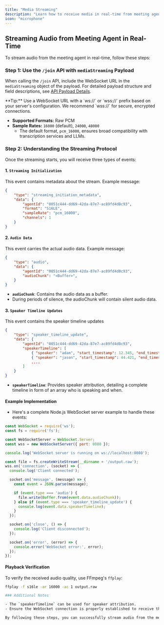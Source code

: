 ```yaml
---
title: "Media Streaming"
description: "Learn how to receive media in real-time from meeting agent"
icon: "microphone"
---
```


## Streaming Audio from Meeting Agent in Real-Time

To stream audio from the meeting agent in real-time, follow these steps:

### Step 1: Use the `/join` API with `mediaStreaming` Payload

When calling the `/join` API, include the WebSocket URL in the `mediaStreaming` object of the payload. For detailed payload structure and field descriptions, see [API Payload Details](../rest/sending-a-agent#param-media-streaming).

<Tip>
**Tip:** Use a WebSocket URL with a `ws://` or `wss://` prefix based on your server's configuration. We recommend `wss://` for secure, encrypted connections.
</Tip>

- **Supported Formats:** Raw PCM  
- **Sample Rates:** `16000` (default), `24000`, `48000`  
    - The default format, `pcm_16000`, ensures broad compatibility with transcription services and LLMs.

### Step 2: Understanding the Streaming Protocol

Once the streaming starts, you will receive three types of events:

#### 1. `Streaming Initialization`

This event contains metadata about the stream. Example message:

```json
{
    "type": "streaming_initiation_metadata",
    "data": {
        "agentId": "0051c444-dd69-42da-87e7-ac89fd4d0c93",
        "format": "S16LE",
        "sampleRate": "pcm_16000",
        "channels": 1
    }
}
```

#### 2. `Audio Data`

This event carries the actual audio data. Example message:

```json
{
    "type": "audio",
    "data": {
        "agentId": "0051c444-dd69-42da-87e7-ac89fd4d0c93",
        "audioChunk": "<Buffer>",
    }
}
```

- **`audioChunk`**: Contains the audio data as a buffer.
- During periods of silence, the audioChunk will contain silent audio data.

#### 3. `Speaker Timeline Updates`

This event contains the speaker timeline updates

```json
{
    "type": "speaker_timeline_update",
    "data": {
        "agentId": "0051c444-dd69-42da-87e7-ac89fd4d0c93",
        "speakerTimeline": [
            { "speaker": "adam", "start_timestamp": 12.345, "end_timestamp": 44.421 },
            { "speaker": "jason", "start_timestamp": 44.421, "end_timestamp": 46.421 },
            ....
        ]
    }
}
```

- **`speakerTimeline`**: Provides speaker attribution, detailing a complete timeline in form of an array who is speaking and when.

#### Example Implementation

- Here's a complete Node.js WebSocket server example to handle these events:

```javascript
const WebSocket = require('ws');
const fs = require('fs');

const WebSocketServer = WebSocket.Server;
const wss = new WebSocketServer({ port: 8080 });

console.log('WebSocket server is running on ws://localhost:8080');

const file = fs.createWriteStream(__dirname + '/output.raw');
wss.on('connection', (socket) => {
  console.log('Client connected');

  socket.on('message', (message) => {
    const event = JSON.parse(message);

    if (event.type === 'audio') {
      file.write(Buffer.from(event.data.audioChunk));
    } else if (event.type === 'speaker_timeline_update') {
      console.log(event.data.speakerTimeline);
    }
  });

  socket.on('close', () => {
    console.log('Client disconnected');
  });

  socket.on('error', (error) => {
    console.error('WebSocket error:', error);
  });
});
```

#### Playback Verification
To verify the received audio quality, use FFmpeg's `ffplay`:

```bash
ffplay -f s16le -ar 16000 -ac 1 output.raw

### Additional Notes

- The `speakerTimeline` can be used for speaker attribution.
- Ensure the WebSocket connection is properly established to receive the audio stream.

By following these steps, you can successfully stream audio from the meeting agent in real-time.